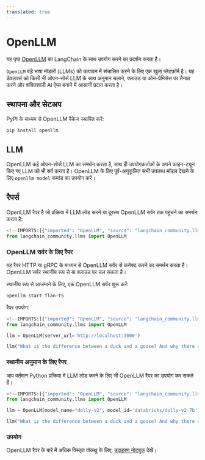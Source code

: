 ```yaml
---
translated: true
---
```


# OpenLLM

यह पृष्ठ [OpenLLM](https://github.com/bentoml/OpenLLM) का LangChain के साथ उपयोग करने का प्रदर्शन करता है।

`OpenLLM` बड़े भाषा मॉडलों (LLMs) को उत्पादन में संचालित करने के लिए एक खुला प्लेटफ़ॉर्म है। यह डेवलपर्स को किसी भी ओपन-सोर्स LLM के साथ अनुमान चलाने, क्लाउड या ऑन-प्रेमिसेस पर तैनात करने और शक्तिशाली AI ऐप्स बनाने में आसानी प्रदान करता है।

## स्थापना और सेटअप

PyPI के माध्यम से OpenLLM पैकेज स्थापित करें:

```bash
pip install openllm
```

## LLM

OpenLLM कई ओपन-सोर्स LLM का समर्थन करता है, साथ ही उपयोगकर्ताओं के अपने फाइन-ट्यून किए गए LLM को भी सर्व करता है। OpenLLM के लिए पूर्व-अनुकूलित सभी उपलब्ध मॉडल देखने के लिए `openllm model` कमांड का उपयोग करें।

## रैपर्स

OpenLLM रैपर है जो प्रक्रिया में LLM लोड करने या दूरस्थ OpenLLM सर्वर तक पहुंचने का समर्थन करता है:

```python
<!--IMPORTS:[{"imported": "OpenLLM", "source": "langchain_community.llms", "docs": "https://api.python.langchain.com/en/latest/llms/langchain_community.llms.openllm.OpenLLM.html", "title": "OpenLLM"}]-->
from langchain_community.llms import OpenLLM
```

### OpenLLM सर्वर के लिए रैपर

यह रैपर HTTP या gRPC के माध्यम से OpenLLM सर्वर से कनेक्ट करने का समर्थन करता है। OpenLLM सर्वर स्थानीय रूप से या क्लाउड पर चल सकता है।

स्थानीय रूप से आजमाने के लिए, एक OpenLLM सर्वर शुरू करें:

```bash
openllm start flan-t5
```

रैपर उपयोग:

```python
<!--IMPORTS:[{"imported": "OpenLLM", "source": "langchain_community.llms", "docs": "https://api.python.langchain.com/en/latest/llms/langchain_community.llms.openllm.OpenLLM.html", "title": "OpenLLM"}]-->
from langchain_community.llms import OpenLLM

llm = OpenLLM(server_url='http://localhost:3000')

llm("What is the difference between a duck and a goose? And why there are so many Goose in Canada?")
```

### स्थानीय अनुमान के लिए रैपर

आप वर्तमान Python प्रक्रिया में LLM लोड करने के लिए भी OpenLLM रैपर का उपयोग कर सकते हैं।

```python
<!--IMPORTS:[{"imported": "OpenLLM", "source": "langchain_community.llms", "docs": "https://api.python.langchain.com/en/latest/llms/langchain_community.llms.openllm.OpenLLM.html", "title": "OpenLLM"}]-->
from langchain_community.llms import OpenLLM

llm = OpenLLM(model_name="dolly-v2", model_id='databricks/dolly-v2-7b')

llm("What is the difference between a duck and a goose? And why there are so many Goose in Canada?")
```

### उपयोग

OpenLLM रैपर के बारे में अधिक विस्तृत वॉकथ्रू के लिए, [उदाहरण नोटबुक](/docs/integrations/llms/openllm) देखें।
